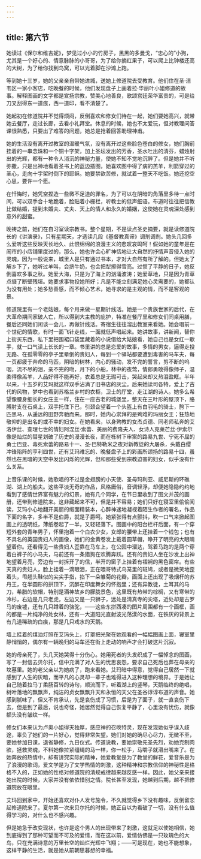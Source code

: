 ```yaml
---
---
---
```

title: 第六节
---



她读过《保尔和维吉妮》，梦见过小小的竹房子，黑黑的多曼戈，“忠心的”小狗，尤其是一个好心的、情意脉脉的小哥哥，为了给你摘红果子，可以爬上比钟楼还高的大树，为了给你找到鸟窝，可以光着脚在沙滩上跑。

等到她十三岁，她的父亲亲自带她进城，送她上修道院去受教育。他们住在圣·洁韦区一家小客店，吃晚餐的时候，他们发现盘子上画着拉·华丽叶小姐修道的故事。解释图画的文字都是宣扬宗教，赞美心地善良，歌颂宫廷荣华富贵的，可是给刀叉刮得东一道痕，西一道印，看不清楚了。

她起初在修道院并不觉得烦闷，反倒喜欢和修女们待在一起，她们要她高兴，就带她去餐厅，走过长廊，去看小礼拜堂。休息的时候，她也不太爱玩，但对教理问答课很熟悉，只要出了难答的问题，她总是抢着回答助理神甫。

她的生活没有离开过教室的温暖气氛，没有离开过这些脸色苍白的修女，她们胸前挂着的一串念珠和一个铜十字架，加上圣坛发出的芳香，圣水吐出的清芬，蜡烛射出的光辉，都有一种令人消沉的神秘力量，使她不知不觉地沉醉了。但是她并不听弥撒，只是出神地看着圣书上的蓝边插图，她喜欢图中得了病的羔羊，利箭穿过的圣心，走向十字架时倒下的耶稣。她要禁欲苦修，就试着一整天不吃饭。她还挖空心思，要许一个愿。

在忏悔时，她凭空捏造一些微不足道的罪名，为了可以在阴暗的角落里多待一点时间，可以双手合十地跪着，脸贴着小栅栏，听教士的低声细语。布道时往往把信教比做结婚，提到未婚夫、丈夫、天上的情人和永久的婚姻，这使她在灵魂深处感到意外的甜蜜。

晚祷之前，她们在自习室读宗教书。整个星期，不是读点圣史摘要，就是读修道院长的《讲演录》，只有星期天，才选读几段《基督教真谛》调剂调剂。她头几回多么爱听这些反映天长地久、此恨绵绵的浪漫主义的悲叹哀鸣呵！假如她的童年是在闹市的小店铺里度过的，那么，她也许会心旷神恬地让大自然的抒情声音侵入她的灵魂，因为一般说来，城里人是只有通过书本，才对大自然有所了解的。但她太了解乡下了，她听过羊叫，会挤牛奶，也会把犁擦得雪亮。过惯了平静的日子，她反倒喜欢多事之秋。她爱大海，只是为了海上的汹涌波涛；她爱草地，只是因为青草点缀了断壁残垣。她要求事物投她所好；凡是不能立刻满足她心灵需要的，她都认为没有用处；她多愁善感，而不倾心艺术，她寻求的是主观的情，而不是客观的景。

修道院里有一个老姑娘，每个月来做一星期针线活。她是一个贵族世家的后代，在大革命期间家破人亡，所以得到大主教的庇护，特准在餐厅里和修女们同桌用膳，餐后还同她们闲谈一会儿，再做针线活。寄宿生往往溜出教室来看她。她会唱前一个世纪的情歌，有时一面飞针走线，一面就低声唱起来。她讲故事，讲新闻，替你上街买东西，私下里把围裙口袋里藏着的小说借给大姑娘看，她自己也是女红一歇手，就一口气读上长长的一章。书里讲的总是恋爱的故事，多情的男女，逼得走投无路、在孤零零的亭子里晕倒的贵妇人，每到一个驿站都要遭到毒害的马车夫，每一页都疲于奔命的马匹，阴暗的树林，内心的骚动，发不完的誓言，剪不断的呜咽，流不尽的泪，亲不完的吻，月下的小船，林中的夜莺，情郎勇敢得像师子，温柔得像羔羊，人品好得不能再好，衣着总是无瑕可击，哭起来却又热泪盈眶。半年以来，十五岁的艾玛就这样双手沾满了旧书店的灰尘。后来她读司各特，爱上了古代的风物，梦中也看到苏格兰乡村的衣柜，卫士的厅堂，走江湖的诗人。她多么希望像腰身细长的女庄主一样，住在一座古老的城堡里，整天在三叶形的屋顶下，胳膊肘支在石桌上，双手托住下巴，引颈企望着一个头盔上有白羽毛的骑士，胯下一匹黑马，从遥远的田野奔驰而来。那时，她内心崇拜的是殉难的玛丽女王；狂热地敬仰的是出名的或不幸的妇女。在她看来，以身殉教的女杰贞德、同老师私奔的艾洛伊丝、查理七世的情妇阿涅丝·索蕾、美丽的费隆夫人、女诗人克莱芒丝·伊索尔像是灿烂的彗星划破了历史的漫漫长夜，而在栎树下审案的路易九世、宁死不屈的勇士巴亚、毒死索蕾的路易十一、圣·巴特勒米之夜对新教徒的大屠杀，头戴白缨冲锋陷阵的亨利四世，还有艾玛难忘的、晚餐盘子上的彩画所颂扬的路易十四，虽然也在黑暗的天空中发出闪烁的光辉，但和那些受到宗教迫害的妇女，似乎没有什么关系。

上音乐课的时候，她歌唱的不过是金翅膀的小天使、圣母玛利亚、威尼斯的环礁湖、湖上的船夫。这些平淡无奇的作品，风格庸俗，音调轻浮，却便她隐隐约约地看到了感情世界富有魅力的幻景，她有几个同学，在节日里收到了图文并茂的画册，还带到修道院来。这非藏起来不可，但是并不容易；她们只好在寝室里偷偷阅读，艾玛小心地翻开美丽的缎面精装本，心醉神迷地凝视着陌生作者的署名，作品下面的名字，多半不是伯爵，就是子爵呵。她紧张得有点颤抖，吹一口气来掀起图画上的透明纸，薄纸卷起了一半，又轻轻落下。图画中的阳台栏杆后面，有一个穿短外套的青年男子，怀里抱着一个白衣少女，女郎的腰带上还挂着一个钱包；也有不具名的英国贵妇人的画像，她们的金黄卷发上戴着圆草帽，睁开了明亮的大眼睛望着你。还看得见一些贵妇人歪靠在马车上，在公园中溜达，驾着马跑的是两个穿着白裤子的小马夫，马前还有一条猎狗在欢腾奔跃。还有的贵妇人坐在沙发上出神地望着月亮，旁边有一封拆开了的信，半开的窗子上挂着有褶裥的黑色窗帘。有些天真的贵妇人，脸上挂着一滴眼泪，正在喂哥特式鸟笼里的斑鸠，或者是微笑地歪着头，甩翘头鞋似的尖尖手指，掐下一朵雏菊的花瓣。画面上还出现了吸烟杆的苏丹王，在半圆形的拱顶下，沉醉在印度舞女的怀抱里；还有异教徒，土耳其的马刀，希腊的软帽，特别是酒神故乡的朦胧景色，这里既有热带的棕榈，又有寒带的冷杉，右边是几只老虎，左边又是一只狮子，远处是清真寺的尖塔，近处却是古罗马的废墟，还有几只蹲着的骆驼，——这些东拼西凑的图片周围都有一个画框，画的都是一片纯净的处女林，还有一大道阳光直射波光荡漾的水面，在铁灰的背景上有几道稀疏的白痕，那是几只戏水的天鹅。

墙上挂着的煤油灯照在艾玛头上，灯罩把光聚在她观看的一幅幅图画上面，寝室里静悄悄的，偶尔有一辆晚归的马车还在街上走动的响声才会打破这片沉寂。

她的母亲死了，头几天她哭得十分伤心。她用死者的头发织成了一幅悼念的图画，写了一封信去贝尔托，信中充满了对人生的忧思哀怨，要求自己死后也葬在母亲的坟墓里。她的老父亲以为她病了，跑来看她。艾玛暗中得意，觉得自己居然一下就感到了人生的灰暗，而平凡的心灵却一辈子也难得进入这种理想的境界。于是她让自己随着拉马丁柔肠百转的诗句，顺流而下，听着湖上的竖琴，天鹅临终的绝唱，树叶落地的飘飘声，纯洁的贞女飘飘升天和永恒的天父在圣谷谆谆布道的声音。她感到腻味了，但又不肯承认，先是哀伤成了习惯，后是为了面子，就一直哀伤下去，但是到了最后，说也奇怪，她居然觉得自己恢复平静了，心里没有忧伤，就像额头没有皱纹一样。

修女们本来认为卢奥小姐得天独厚，感应神的召唤特灵，现在发现她似乎误入歧途，辜负了她们的一片好心，觉得非常失望。她们对她的确尽心尽力，无微不至，要她参加日课，退省静修，九日仪式。传道说教，要她崇敬先圣先烈，劝她克制肉欲，拯救灵魂，不料她像拉紧缰绳的马一样，你一松手，马嚼子就滑出嘴来了。在她奔放的热情中，却有讲究实际的精神，她爱教堂是为了教堂的鲜花，爱音乐是为了浪漫的歌词，爱文学是为了文学热情的刺激，这种精神和宗教信仰的神秘性是格格不入的，正如她的性格对修道院的清规戒律越来越反感一样。因此，她父亲来接她出院的时候，大家并没有依依惜别之情。院长甚至发现，她越到后期，越不把修道院放在眼里。

艾玛回到家中，开始还喜欢对仆人发号施令，不久就觉得乡下没有趣味，反倒留恋起修道院来了。夏尔第一次来贝尔托的时候，她正自以为看破了一切，没有什么值得学习的，对什么也不感兴趣。

但是她急于改变现状，也许是这个男人的出现带来了刺激，这就足以使她相信，她到底得到了那种可望而不可及的爱情，而在这以前，爱情仿佛是一只玫瑰色的大鸟，只在充满诗意的万里长空的灿烂光辉中飞翔；——可是现在，她也不能想象，这样平静的生活，就是她从前朝思暮想的幸福。